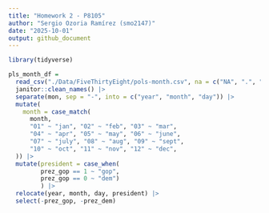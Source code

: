 ```yaml
---
title: "Homework 2 - P8105"
author: "Sergio Ozoria Ramírez (smo2147)"
date: "2025-10-01"
output: github_document
---
```


```r
library(tidyverse)
```


```r
pls_month_df =
  read_csv("./Data/FiveThirtyEight/pols-month.csv", na = c("NA", ".", "")) |> 
  janitor::clean_names() |> 
  separate(mon, sep = "-", into = c("year", "month", "day")) |> 
  mutate(
    month = case_match(
      month,
      "01" ~ "jan", "02" ~ "feb", "03" ~ "mar",
      "04" ~ "apr", "05" ~ "may", "06" ~ "june",
      "07" ~ "july", "08" ~ "aug", "09" ~ "sept",
      "10" ~ "oct", "11" ~ "nov", "12" ~ "dec",
  )) |> 
  mutate(president = case_when(
         prez_gop == 1 ~ "gop",
         prez_gop == 0 ~ "dem")
         ) |> 
  relocate(year, month, day, president) |> 
  select(-prez_gop, -prez_dem)
  
```



